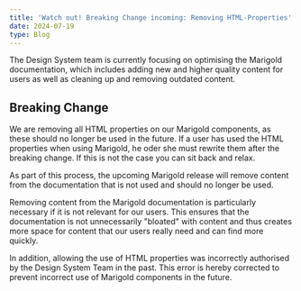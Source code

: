 ```yaml
---
title: 'Watch out! Breaking Change incoming: Removing HTML-Properties'
date: 2024-07-19
type: Blog
---
```


The Design System team is currently focusing on optimising the Marigold documentation, which includes adding new and higher quality content for users as well as cleaning up and removing outdated content.

## Breaking Change

We are removing all HTML properties on our Marigold components, as these should no longer be used in the future. If a user has used the HTML properties when using Marigold, he oder she must rewrite them after the breaking change. If this is not the case you can sit back and relax.

As part of this process, the upcoming Marigold release will remove content from the documentation that is not used and should no longer be used.

Removing content from the Marigold documentation is particularly necessary if it is not relevant for our users. This ensures that the documentation is not unnecessarily "bloated" with content and thus creates more space for content that our users really need and can find more quickly.

In addition, allowing the use of HTML properties was incorrectly authorised by the Design System Team in the past. This error is hereby corrected to prevent incorrect use of Marigold components in the future.
